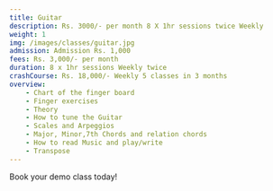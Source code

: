 ---
title: Guitar
description: Rs. 3000/- per month 8 X 1hr sessions twice Weekly
weight: 1
img: /images/classes/guitar.jpg
admission: Admission Rs. 1,000
fees: Rs. 3,000/- per month
duration: 8 x 1hr sessions Weekly twice
crashCourse: Rs. 18,000/- Weekly 5 classes in 3 months 
overview: 
    - Chart of the finger board
    - Finger exercises
    - Theory
    - How to tune the Guitar
    - Scales and Arpeggios
    - Major, Minor,7th Chords and relation chords
    - How to read Music and play/write
    - Transpose
---

Book your demo class today!